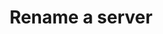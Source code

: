 ---
title: 'Rename a server'
description: "Renames the server.   Include --header 'Content-Type: application/json' \ in your request."
api: 'POST /api/client/servers/eff10fb1-e18b-4c3e-973e-a2c548c7b649/settings/rename'
accept: 'application/json'
---